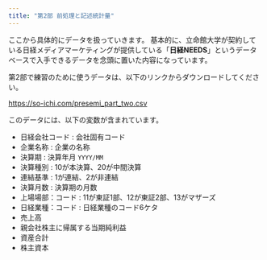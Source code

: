 ```yaml
---
title: "第2部 前処理と記述統計量"
---
```


ここから具体的にデータを扱っていきます。
基本的に、立命館大学が契約している日経メディアマーケティングが提供している「**日経NEEDS**」というデータベースで入手できるデータを念頭に置いた内容になっています。

第2部で練習のために使うデータは、以下のリンクからダウンロードしてください。

[https://so-ichi.com/presemi_part_two.csv](https://so-ichi.com/presemi_part_two.csv)

<!--

```r
#| eval: false
library(readr)
df <- read_csv("data/RD_2022.csv")
names(df)
df <- df |>
    select("会社コード","企業名", "決算期", "決算種別", "連結基準", "決算月数", "上場コード", "日経業種コード", "売上高", "親会社株主に帰属する当期純利益", "資産合計", "資本金", "資本剰余金", "利益剰余金", "自己株式") |>
    drop_na(売上高, 資産合計, 資本金) |>
    mutate(
        資本剰余金 = ifelse(is.na(資本剰余金), 0, 資本剰余金),
        利益剰余金 = ifelse(is.na(利益剰余金), 0, 利益剰余金),
        自己株式 = ifelse(is.na(自己株式), 0, 自己株式),
        株主資本 = 資本金 + 資本剰余金 + 利益剰余金 + 自己株式,
        年度 = as.numeric(substr(決算期,1,4))
    ) |>
    select(-資本金, -資本剰余金, -利益剰余金, -自己株式) |>
    filter(年度 >= 2006) |>
    select(-年度)
write_csv(df, "data/presemi_part_two.csv")
table(df[7])
```
-->



このデータには、以下の変数が含まれています。

- 日経会社コード : 会社固有コード
- 企業名称 : 企業の名称
- 決算期 : 決算年月 `YYYY/MM`
- 決算種別 : 10が本決算、20が中間決算
- 連結基準 : 1が連結、2が非連結
- 決算月数 : 決算期の月数
- 上場場部：コード : 11が東証1部、12が東証2部、13がマザーズ
- 日経業種：コード : 日経業種のコード6ケタ
- 売上高
- 親会社株主に帰属する当期純利益
- 資産合計
- 株主資本
